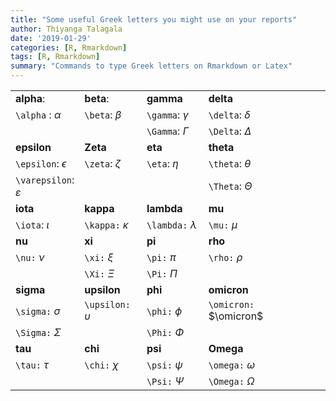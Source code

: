 ---
title: "Some useful Greek letters you might use on your reports"
author: Thiyanga Talagala
date: '2019-01-29'
categories: [R, Rmarkdown]
tags: [R, Rmarkdown]
summary: "Commands to type Greek letters on Rmarkdown or Latex"
---

|   |   |   |   |   |
|---|---|---|---|---|
| **alpha**:   | **beta**:  | **gamma**  | **delta**    
| `\alpha` : $\alpha$   | `\beta`: $\beta$  | `\gamma`: $\gamma$  | `\delta`: $\delta$
|   |   |  `\Gamma`: $\Gamma$ | `\Delta`: $\Delta$    
|**epsilon**   | **Zeta**  | **eta**  | **theta**     
|`\epsilon`: $\epsilon$    | `\zeta`: $\zeta$  | `\eta`: $\eta$  | `\theta`: $\theta$  
|`\varepsilon`: $\varepsilon$|||`\Theta`: $\Theta$
|**iota**|**kappa**|**lambda**|**mu**
|`\iota`: $\iota$|`\kappa:` $\kappa$|`\lambda:` $\lambda$|`\mu:` $\mu$
|**nu**|**xi**|**pi**|**rho**
|`\nu:` $\nu$|`\xi:` $\xi$|`\pi:` $\pi$|`\rho:` $\rho$
||`\Xi:` $\Xi$|`\Pi:` $\Pi$|
|**sigma**|**upsilon**|**phi**|**omicron**
|`\sigma:` $\sigma$|`\upsilon:` $\upsilon$|`\phi:` $\phi$|`\omicron:` $\omicron$
|`\Sigma:` $\Sigma$||`\Phi:` $\Phi$||
|**tau**|**chi**|**psi**|**Omega**
|`\tau:` $\tau$|`\chi:` $\chi$|`\psi:` $\psi$|`\omega:` $\omega$
|||`\Psi:` $\Psi$|`\Omega:` $\Omega$


